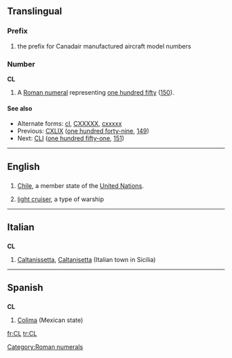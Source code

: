 {{see|cl|Cl|.cl}}
==Translingual==

===Prefix===
{{infl|mul|prefix}}
# {{rfd-sense}} {{aviation}} the prefix for Canadair manufactured aircraft model numbers

===Number===
'''CL'''

# A [[Roman numeral]] representing [[one hundred fifty]] ([[150]]).

====See also====
* Alternate forms: [[cl]], [[CXXXXX]], [[cxxxxx]]
* Previous: [[CXLIX]] ([[one hundred forty-nine]], [[149]])
* Next: [[CLI]] ([[one hundred fifty-one]], [[151]])

[[Category:Roman numerals]]

----

==English==

==={{abbreviation}}===
{{infl|en|abbreviation}}

# [[Chile]], a member state of the [[United Nations]].
# {{US|navy}} [[light cruiser]], a type of warship

----

==Italian==

==={{abbreviation|Italian}}===
'''CL'''

# [[Caltanissetta]], [[Caltanisetta]] (Italian town in Sicilia)

----

==Spanish==

==={{abbreviation|Spanish}}===
'''CL'''

# [[Colima]] (Mexican state)

[[fr:CL]]
[[tr:CL]]